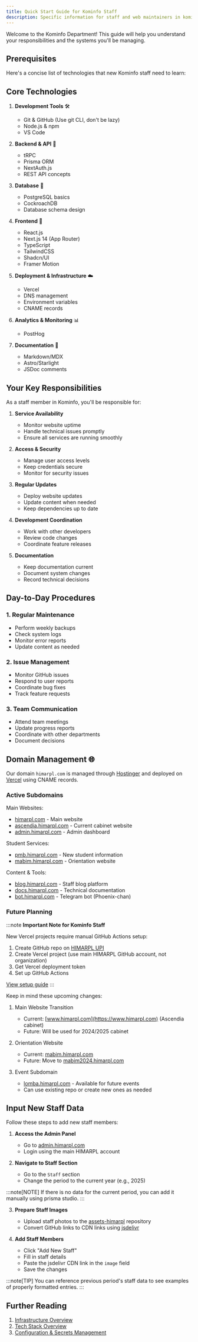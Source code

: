 ```yaml
---
title: Quick Start Guide for Kominfo Staff
description: Specific information for staff and web maintainers in kominfo department
---
```


Welcome to the Kominfo Department! This guide will help you understand your responsibilities and the systems you'll be managing.

## Prerequisites

Here's a concise list of technologies that new Kominfo staff need to learn:

## Core Technologies

1. **Development Tools** 🛠️
   - Git & GitHub (Use git CLI, don't be lazy)
   - Node.js & npm
   - VS Code

2. **Backend & API** 🔧
   - tRPC
   - Prisma ORM
   - NextAuth.js
   - REST API concepts

3. **Database** 💾
   - PostgreSQL basics
   - CockroachDB
   - Database schema design

4. **Frontend** 🎨
   - React.js
   - Next.js 14 (App Router)
   - TypeScript
   - TailwindCSS
   - Shadcn/UI
   - Framer Motion

5. **Deployment & Infrastructure** ☁️
   - Vercel
   - DNS management
   - Environment variables
   - CNAME records

6. **Analytics & Monitoring** 📊
   - PostHog

7. **Documentation** 📝
   - Markdown/MDX
   - Astro/Starlight
   - JSDoc comments

## Your Key Responsibilities

As a staff member in Kominfo, you'll be responsible for:

1. **Service Availability**
   - Monitor website uptime
   - Handle technical issues promptly
   - Ensure all services are running smoothly

2. **Access & Security**
   - Manage user access levels
   - Keep credentials secure
   - Monitor for security issues

3. **Regular Updates**
   - Deploy website updates
   - Update content when needed
   - Keep dependencies up to date

4. **Development Coordination**
   - Work with other developers
   - Review code changes
   - Coordinate feature releases

5. **Documentation**
   - Keep documentation current
   - Document system changes
   - Record technical decisions

## Day-to-Day Procedures

### 1. Regular Maintenance
- Perform weekly backups
- Check system logs
- Monitor error reports
- Update content as needed

### 2. Issue Management
- Monitor GitHub issues
- Respond to user reports
- Coordinate bug fixes
- Track feature requests

### 3. Team Communication
- Attend team meetings
- Update progress reports
- Coordinate with other departments
- Document decisions

## Domain Management 🌐

Our domain `himarpl.com` is managed through [Hostinger](https://www.hostinger.com) and deployed on [Vercel](https://vercel.com) using CNAME records.

### Active Subdomains

Main Websites:
- [himarpl.com](https://himarpl.com) - Main website
- [ascendia.himarpl.com](https://ascendia.himarpl.com) - Current cabinet website
- [admin.himarpl.com](https://admin.himarpl.com) - Admin dashboard

Student Services:
- [pmb.himarpl.com](https://pmb.himarpl.com) - New student information
- [mabim.himarpl.com](https://mabim.himarpl.com) - Orientation website

Content & Tools:
- [blog.himarpl.com](https://blog.himarpl.com) - Staff blog platform
- [docs.himarpl.com](https://docs.himarpl.com) - Technical documentation
- [bot.himarpl.com](https://bot.himarpl.com) - Telegram bot (Phoenix-chan)

### Future Planning

:::note
**Important Note for Kominfo Staff**

New Vercel projects require manual GitHub Actions setup:

1. Create GitHub repo on [HIMARPL UPI](https://github.com/himarplupi)
2. Create Vercel project (use main HIMARPL GitHub account, not organization)
3. Get Vercel deployment token
4. Set up GitHub Actions

[View setup guide](https://vercel.com/guides/how-can-i-use-github-actions-with-vercel)
:::

Keep in mind these upcoming changes:

1. Main Website Transition
   - Current: [www.himarpl.com](https://www.himarpl.com) (Ascendia cabinet)
   - Future: Will be used for 2024/2025 cabinet

2. Orientation Website
   - Current: [mabim.himarpl.com](https://mabim.himarpl.com)
   - Future: Move to [mabim2024.himarpl.com](https://mabim2024.himarpl.com)

3. Event Subdomain
   - [lomba.himarpl.com](https://lomba.himarpl.com) - Available for future events
   - Can use existing repo or create new ones as needed

## Input New Staff Data

Follow these steps to add new staff members:

1. **Access the Admin Panel**
   - Go to [admin.himarpl.com](https://admin.himarpl.com)
   - Login using the main HIMARPL account

2. **Navigate to Staff Section**
   - Go to the `Staff` section
   - Change the period to the current year (e.g., 2025)

:::note[NOTE]
If there is no data for the current period, you can add it manually using prisma studio.
:::

3. **Prepare Staff Images**
   - Upload staff photos to the [assets-himarpl](https://github.com/himarpl/assets-himarpl) repository
   - Convert GitHub links to CDN links using [jsdelivr](https://www.jsdelivr.com/github)

4. **Add Staff Members**
   - Click "Add New Staff"
   - Fill in staff details
   - Paste the jsdelivr CDN link in the `image` field
   - Save the changes

:::note[TIP]
You can reference previous period's staff data to see examples of properly formatted entries.
:::

## Further Reading

1. [Infrastructure Overview](/overview/01-infrastructure)
2. [Tech Stack Overview](/overview/02-tech-stack)
3. [Configuration & Secrets Management](/overview/03-configuration-secrets)
